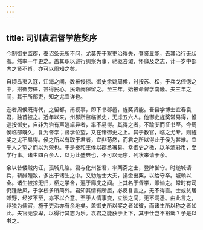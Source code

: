 ```yaml
---
---
---
```

title: 司训袁君督学旌奖序
---



今制御史监郡，奉诏条无所不问，尤莫先于察吏治得失，登贤显能，去其治行无状者。然率一年更之。盖其职以巡行纠察为事，驰驱咨诹，怀靡及之志，计一岁中部内之贤不肖，亦可以周知之矣。

自顷岛夷入寇，江海之间，数被侵掠。御史余姚周侯，时按苏、松，于兵戈倥偬之中，拊循劳徕，甚得民心。民诣阙保留之。至三年。始被命督学南畿。夫三年之间，其于所部吏，知之尤宜详也。

迩者周侯既得代，之留都，甫视事，即下书郡邑，旌奖贤能。吾县学博士宜春袁君，独首被之。近年以来，州郡所监临御史，无虑五六人。他御史旌奖常易得，惟巡按御史，自非为治有声迹卓异者，率不易得。其得之者，不踰岁而征书至。今周侯临部既久，复为督学；督学位望，又在诸御史之上。其于教官，临之尤专。则旌奖之尤不易得。侯之所以有取于君者，宜非苟然，而君之所以得此于侯为甚难。宜乎人之望之而以为荣也。于是泰和王侯以郡丞署县，幸御史之檄，以羊酒彩币，至学行事。诸生四百余人，以为此盛典也，不可以无序，列状来请于余。

余以昔倭贼内讧，孤城几陷。君与化州张君，率两斋之士，登陴御守。时缒城请兵，斩馘殪敌，多出于诸生之中。又劝勉士大夫，捐金出粟，以给守卒。城赖以全。诸生被掠无归，栖之学舍，遍于廊庑之间。上其名于督学，赈恤之。常时有司仍踵敝风，于学校多所简外。君知其情有所屈，必反复言之，无不得直。士或贫居郊野，经岁不至，亦不以介意。至于人情事变，立谈之间，无不洞悉。由此言之，非独为儒官，施于吏治亦有余地矣。盖御史所以奖之者如彼，而诸生所以称之者如此。夫官无崇卑，以得行其志为乐。袁君之能获于上下，其于仕岂不裕哉？予是以书之。